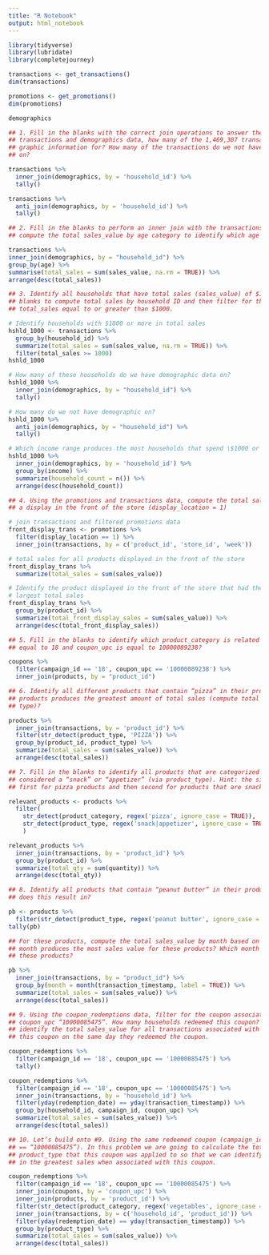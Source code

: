 ---
title: "R Notebook"
output: html_notebook
---

```{r, echo = TRUE, collapse = TRUE}

library(tidyverse)
library(lubridate)
library(completejourney)

transactions <- get_transactions()
dim(transactions)

promotions <- get_promotions()
dim(promotions)

demographics
```
```{r, echo = TRUE, collapse = TRUE}
## 1. Fill in the blanks with the correct join operations to answer the following questions. Using the
## transactions and demographics data, how many of the 1,469,307 transactions do we have demo-
## graphic information for? How many of the transactions do we not have demographic information
## on?

transactions %>%
  inner_join(demographics, by = 'household_id') %>%
  tally()

transactions %>%
  anti_join(demographics, by = 'household_id') %>%
  tally()
```

```{r, echo = TRUE, collapse = TRUE}
## 2. Fill in the blanks to perform an inner join with the transactions and demographics data. Then,
## compute the total sales_value by age category to identify which age group generates the most sales.

transactions %>%
inner_join(demographics, by = "household_id") %>%
group_by(age) %>%
summarise(total_sales = sum(sales_value, na.rm = TRUE)) %>%
arrange(desc(total_sales))
```
```{r, echo = TRUE, collapse = TRUE}
## 3. Identify all households that have total sales (sales_value) of $1000 or more. To do this, fill in the
## blanks to compute total sales by household ID and then filter for those household IDs that have
## total_sales equal to or greater than $1000.

# Identify households with $1000 or more in total sales
hshld_1000 <- transactions %>%
  group_by(household_id) %>%
  summarize(total_sales = sum(sales_value, na.rm = TRUE)) %>%
  filter(total_sales >= 1000)
hshld_1000

# How many of these households do we have demographic data on?
hshld_1000 %>%
  inner_join(demographics, by = "household_id") %>%
  tally()

# How many do we not have demographic on?
hshld_1000 %>%
  anti_join(demographics, by = "household_id") %>%
  tally()

# Which income range produces the most households that spend \$1000 or more?
hshld_1000 %>%
  inner_join(demographics, by = 'household_id') %>%
  group_by(income) %>%
  summarize(household_count = n()) %>%
  arrange(desc(household_count))

```
```{r, echo = TRUE, collapse = TRUE}
## 4. Using the promotions and transactions data, compute the total sales for all products that were in
## a display in the front of the store (display_location = 1)

# join transactions and filtered promotions data
front_display_trans <- promotions %>%
  filter(display_location == 1) %>%
  inner_join(transactions, by = c('product_id', 'store_id', 'week'))

# total sales for all products displayed in the front of the store
front_display_trans %>%
  summarize(total_sales = sum(sales_value))

# Identify the product displayed in the front of the store that had the
# largest total sales
front_display_trans %>%
  group_by(product_id) %>%
  summarize(total_front_display_sales = sum(sales_value)) %>%
  arrange(desc(total_front_display_sales))
```
```{r, echo = TRUE, collapse = TRUE}
## 5. Fill in the blanks to identify which product_category is related to the coupon where campaign_id is
## equal to 18 and coupon_upc is equal to 10000089238?

coupons %>%
  filter(campaign_id == '18', coupon_upc == '10000089238') %>%
  inner_join(products, by = "product_id")
```
```{r, echo = TRUE, collapse = TRUE}
## 6. Identify all different products that contain “pizza” in their product_type description. Which of these
## products produces the greatest amount of total sales (compute total sales by product ID and product
## type)?

products %>%
  inner_join(transactions, by = 'product_id') %>%
  filter(str_detect(product_type, 'PIZZA')) %>%
  group_by(product_id, product_type) %>%
  summarize(total_sales = sum(sales_value)) %>%
  arrange(desc(total_sales))
```
```{r, echo = TRUE, collapse = TRUE}
## 7. Fill in the blanks to identify all products that are categorized (product_category) as “pizza” but are
## considered a “snack” or “appetizer” (via product_type). Hint: the simplest way to do this is to filter
## first for pizza products and then second for products that are snacks or appetizers.

relevant_products <- products %>%
  filter(
    str_detect(product_category, regex('pizza', ignore_case = TRUE)),
    str_detect(product_type, regex('snack|appetizer', ignore_case = TRUE))
    )

relevant_products %>%
  inner_join(transactions, by = 'product_id') %>%
  group_by(product_id) %>%
  summarize(total_qty = sum(quantity)) %>%
  arrange(desc(total_qty))


```
```{r, echo = TRUE, collapse = TRUE}
## 8. Identify all products that contain “peanut butter” in their product_type. How many unique products
## does this result in?

pb <- products %>%
  filter(str_detect(product_type, regex('peanut butter', ignore_case = TRUE)))
tally(pb)

## For these products, compute the total sales_value by month based on the transaction_timestamp. Which
## month produces the most sales value for these products? Which month produces the least sales value for
## these products?

pb %>%
  inner_join(transactions, by = "product_id") %>%
  group_by(month = month(transaction_timestamp, label = TRUE)) %>%
  summarize(total_sales = sum(sales_value)) %>%
  arrange(desc(total_sales))
```
```{r, echo = TRUE, collapse = TRUE}
## 9. Using the coupon_redemptions data, filter for the coupon associated with campaign_id 18 and
## coupon_upc “10000085475”. How many households redeemed this coupon? Now, using this coupon,
## identify the total sales_value for all transactions associated with the household_ids that redeemed
## this coupon on the same day they redeemed the coupon.

coupon_redemptions %>%
  filter(campaign_id == '18', coupon_upc == '10000085475') %>%
  tally()

coupon_redemptions %>%
  filter(campaign_id == '18', coupon_upc == '10000085475') %>%
  inner_join(transactions, by = 'household_id') %>%
  filter(yday(redemption_date) == yday(transaction_timestamp)) %>%
  group_by(household_id, campaign_id, coupon_upc) %>%
  summarize(total_sales = sum(sales_value)) %>%
  arrange(desc(total_sales))

```
```{r, echo = TRUE, collapse = TRUE}
## 10. Let’s build onto #9. Using the same redeemed coupon (campaign_id == “18” & coupon_upc
## == “10000085475”). In this problem we are going to calculate the total sales_value for each
## product_type that this coupon was applied to so that we can identify which product_type resulted
## in the greatest sales when associated with this coupon.

coupon_redemptions %>%
  filter(campaign_id == '18', coupon_upc == '10000085475') %>%
  inner_join(coupons, by = 'coupon_upc') %>%
  inner_join(products, by = 'product_id') %>%
  filter(str_detect(product_category, regex('vegetables', ignore_case = TRUE))) %>%
  inner_join(transactions, by = c('household_id', 'product_id')) %>%
  filter(yday(redemption_date) == yday(transaction_timestamp)) %>%
  group_by(product_type) %>%
  summarize(total_sales = sum(sales_value)) %>%
  arrange(desc(total_sales))

```


